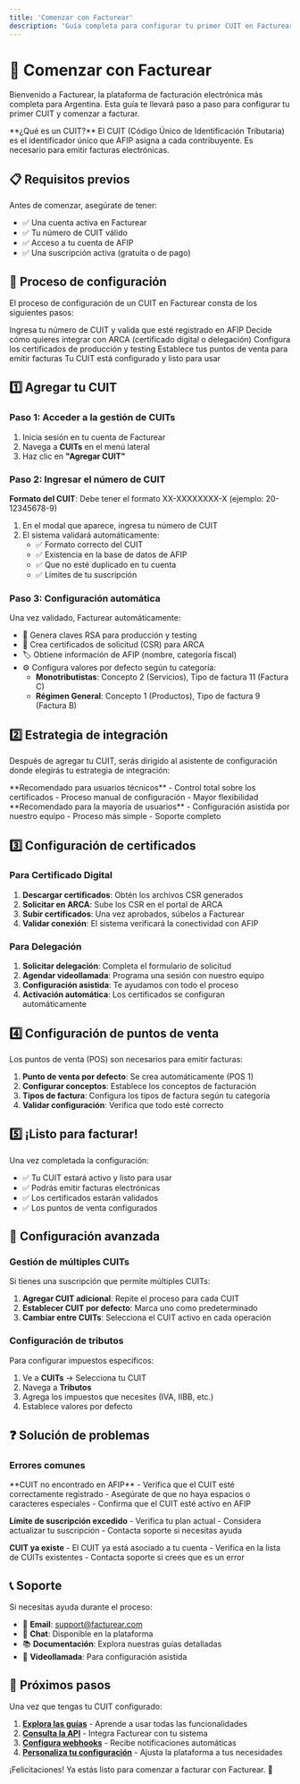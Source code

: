 ```yaml
---
title: 'Comenzar con Facturear'
description: 'Guía completa para configurar tu primer CUIT en Facturear'
---
```



# 🚀 Comenzar con Facturear

Bienvenido a Facturear, la plataforma de facturación electrónica más completa para Argentina. Esta guía te llevará paso a paso para configurar tu primer CUIT y comenzar a facturar.

<Callout type="info">
  **¿Qué es un CUIT?** El CUIT (Código Único de Identificación Tributaria) es el identificador único que AFIP asigna a cada contribuyente. Es necesario para emitir facturas
  electrónicas.
</Callout>

## 📋 Requisitos previos

Antes de comenzar, asegúrate de tener:

- ✅ Una cuenta activa en Facturear
- ✅ Tu número de CUIT válido
- ✅ Acceso a tu cuenta de AFIP
- ✅ Una suscripción activa (gratuita o de pago)

## 🎯 Proceso de configuración

El proceso de configuración de un CUIT en Facturear consta de los siguientes pasos:

<Steps>
  <Steps.Step title="Agregar CUIT">Ingresa tu número de CUIT y valida que esté registrado en AFIP</Steps.Step>
  <Steps.Step title="Elegir estrategia de integración">Decide cómo quieres integrar con ARCA (certificado digital o delegación)</Steps.Step>
  <Steps.Step title="Configurar certificados">Configura los certificados de producción y testing</Steps.Step>
  <Steps.Step title="Configurar puntos de venta">Establece tus puntos de venta para emitir facturas</Steps.Step>
  <Steps.Step title="¡Listo para facturar!">Tu CUIT está configurado y listo para usar</Steps.Step>
</Steps>

## 1️⃣ Agregar tu CUIT

### Paso 1: Acceder a la gestión de CUITs

1. Inicia sesión en tu cuenta de Facturear
2. Navega a **CUITs** en el menú lateral
3. Haz clic en **"Agregar CUIT"**

### Paso 2: Ingresar el número de CUIT

<Callout type="warning">**Formato del CUIT**: Debe tener el formato XX-XXXXXXXX-X (ejemplo: 20-12345678-9)</Callout>

1. En el modal que aparece, ingresa tu número de CUIT
2. El sistema validará automáticamente:
   - ✅ Formato correcto del CUIT
   - ✅ Existencia en la base de datos de AFIP
   - ✅ Que no esté duplicado en tu cuenta
   - ✅ Límites de tu suscripción

### Paso 3: Configuración automática

Una vez validado, Facturear automáticamente:

- 🔐 Genera claves RSA para producción y testing
- 📄 Crea certificados de solicitud (CSR) para ARCA
- 🏷️ Obtiene información de AFIP (nombre, categoría fiscal)
- ⚙️ Configura valores por defecto según tu categoría:
  - **Monotributistas**: Concepto 2 (Servicios), Tipo de factura 11 (Factura C)
  - **Régimen General**: Concepto 1 (Productos), Tipo de factura 9 (Factura B)

## 2️⃣ Estrategia de integración

Después de agregar tu CUIT, serás dirigido al asistente de configuración donde elegirás tu estrategia de integración:

<CardGroup cols={2}>
  <Card title="🔐 Certificado Digital" icon="shield-check" href="/es/guides/certificado-digital">
    **Recomendado para usuarios técnicos** - Control total sobre los certificados - Proceso manual de configuración - Mayor flexibilidad
  </Card>
  <Card title="🤝 Delegación" icon="user-group" href="/es/guides/delegacion">
    **Recomendado para la mayoría de usuarios** - Configuración asistida por nuestro equipo - Proceso más simple - Soporte completo
  </Card>
</CardGroup>

## 3️⃣ Configuración de certificados

### Para Certificado Digital

1. **Descargar certificados**: Obtén los archivos CSR generados
2. **Solicitar en ARCA**: Sube los CSR en el portal de ARCA
3. **Subir certificados**: Una vez aprobados, súbelos a Facturear
4. **Validar conexión**: El sistema verificará la conectividad con AFIP

### Para Delegación

1. **Solicitar delegación**: Completa el formulario de solicitud
2. **Agendar videollamada**: Programa una sesión con nuestro equipo
3. **Configuración asistida**: Te ayudamos con todo el proceso
4. **Activación automática**: Los certificados se configuran automáticamente

## 4️⃣ Configuración de puntos de venta

Los puntos de venta (POS) son necesarios para emitir facturas:

1. **Punto de venta por defecto**: Se crea automáticamente (POS 1)
2. **Configurar conceptos**: Establece los conceptos de facturación
3. **Tipos de factura**: Configura los tipos de factura según tu categoría
4. **Validar configuración**: Verifica que todo esté correcto

## 5️⃣ ¡Listo para facturar!

Una vez completada la configuración:

- ✅ Tu CUIT estará activo y listo para usar
- ✅ Podrás emitir facturas electrónicas
- ✅ Los certificados estarán validados
- ✅ Los puntos de venta configurados

## 🔧 Configuración avanzada

### Gestión de múltiples CUITs

Si tienes una suscripción que permite múltiples CUITs:

1. **Agregar CUIT adicional**: Repite el proceso para cada CUIT
2. **Establecer CUIT por defecto**: Marca uno como predeterminado
3. **Cambiar entre CUITs**: Selecciona el CUIT activo en cada operación

### Configuración de tributos

Para configurar impuestos específicos:

1. Ve a **CUITs** → Selecciona tu CUIT
2. Navega a **Tributos**
3. Agrega los impuestos que necesites (IVA, IIBB, etc.)
4. Establece valores por defecto

## ❓ Solución de problemas

### Errores comunes

<Callout type="error">
  **CUIT no encontrado en AFIP** - Verifica que el CUIT esté correctamente registrado - Asegúrate de que no haya espacios o caracteres especiales - Confirma que el CUIT esté activo
  en AFIP
</Callout>

<Callout type="error">**Límite de suscripción excedido** - Verifica tu plan actual - Considera actualizar tu suscripción - Contacta soporte si necesitas ayuda</Callout>

<Callout type="error">**CUIT ya existe** - El CUIT ya está asociado a tu cuenta - Verifica en la lista de CUITs existentes - Contacta soporte si crees que es un error</Callout>

## 📞 Soporte

Si necesitas ayuda durante el proceso:

- 📧 **Email**: support@facturear.com
- 💬 **Chat**: Disponible en la plataforma
- 📚 **Documentación**: Explora nuestras guías detalladas
- 🎥 **Videollamada**: Para configuración asistida

## 🎉 Próximos pasos

Una vez que tengas tu CUIT configurado:

1. **[Explora las guías](/es/guides)** - Aprende a usar todas las funcionalidades
2. **[Consulta la API](/es/api-reference)** - Integra Facturear con tu sistema
3. **[Configura webhooks](/es/guides/webhooks)** - Recibe notificaciones automáticas
4. **[Personaliza tu configuración](/es/guides/personalizacion)** - Ajusta la plataforma a tus necesidades

¡Felicitaciones! Ya estás listo para comenzar a facturar con Facturear. 🎊
